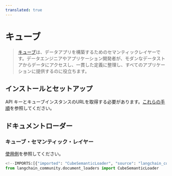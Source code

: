 ```yaml
---
translated: true
---
```


# キューブ

>[キューブ](https://cube.dev/)は、データアプリを構築するためのセマンティックレイヤーです。データエンジニアやアプリケーション開発者が、モダンなデータストアからデータにアクセスし、一貫した定義に整理し、すべてのアプリケーションに提供するのに役立ちます。

## インストールとセットアップ

API キーとキューブインスタンスのURLを取得する必要があります。[これらの手順](https://cube.dev/docs/product/apis-integrations/rest-api#configuration-base-path)を参照してください。

## ドキュメントローダー

### キューブ・セマンティック・レイヤー

[使用例](/docs/integrations/document_loaders/cube_semantic)を参照してください。

```python
<!--IMPORTS:[{"imported": "CubeSemanticLoader", "source": "langchain_community.document_loaders", "docs": "https://api.python.langchain.com/en/latest/document_loaders/langchain_community.document_loaders.cube_semantic.CubeSemanticLoader.html", "title": "Cube"}]-->
from langchain_community.document_loaders import CubeSemanticLoader
```
